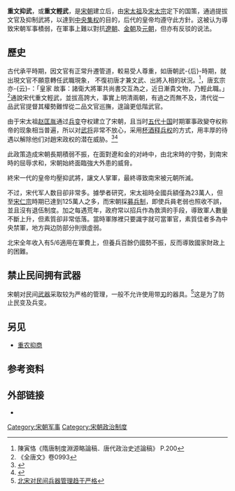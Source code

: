 '''重文抑武'''，或'''重文輕武'''，是[[宋朝|宋朝]]建立后，由[[宋太祖|宋太祖]]及[[宋太宗|宋太宗]]定下的国策，通過提拔文官及抑制武將，以達到[[中央集权|中央集权]]的目的，后代的皇帝均遵守此方針。这被认为導致宋朝军事樍弱，在軍事上難以對抗[[遼朝|遼朝]]、[[金朝|金朝]]及[[元朝|元朝]]，但亦有反驳的说法。

==歷史==
古代承平時期，因文官有正常升遷管道，較易受人尊重，如唐朝武-{后}-時期，就出現文官不願意轉任武職現象， 不復初唐才兼文武、出將入相的狀況。<ref>陳寅恪《隋唐制度淵源略論稿．唐代政治史述論稿》 P.200</ref>，唐玄宗亦-{云}-：「皇家
故事：諸衛大將軍共尚書交互為之，近日漸貴文物，乃輕此職。」<ref>《全唐文》卷0993</ref>通說宋代重文輕武，並拔高誇大，事實上明清兩朝，有過之而無不及，清代從一品武官提督其權勢難悍從二品文官巡撫，遑論更低階武官。

由于宋太祖[[赵匡胤|赵匡胤]]通过[[陈桥兵变|兵变]]夺权建立了宋朝，且当时[[五代十国|五代十国]]时期軍事政變夺权称帝的现象相当普遍，所以对[[武官|武将]]非常不放心，采用[[杯酒释兵权|杯酒释兵权]]的方式，用丰厚的待遇以解除他们对趙宋政权的潜在威胁。<ref>{{Cite web |url=http://military.china.com/zh_cn/dljl/songchao/01/11044627/20080115/14614776.html |title=割地赔款：宋代对外政策软弱求和的原因(1) |access-date=2010-12-26 |archive-url=https://web.archive.org/web/20101203091007/http://military.china.com/zh_cn/dljl/songchao/01/11044627/20080115/14614776.html |archive-date=2010-12-03 |dead-url=yes }}</ref><ref>{{cite web|author=吴正翔|title=杯酒释兵权 宋朝为什么重文抑武？|url=http://www.stnn.cc/arts/200702/t20070225_474594.html|publisher=星岛环球网|accessdate=2010-12-26|date=2007-02-25|archive-url=https://web.archive.org/web/20110429235738/http://www.stnn.cc/arts/200702/t20070225_474594.html|archive-date=2011-04-29|dead-url=yes}}</ref>

此政策造成宋朝長期積弱不振，在面對遼和金的对峙中，由北宋時的守勢，到南宋時的屈辱求和，宋朝始終面臨強大外患的威脅。

終宋一代的皇帝均壓抑武將，讓文人掌軍，最終導致南宋被元朝所滅。

不过，宋代军人数目卻非常多。據學者研究，宋太祖時全國兵額僅為23萬人，但至[[宋仁宗|宋仁宗]]時期已達到125萬人之多，而宋朝採[[募兵制|募兵制]]，即使兵員老弱也照收不誤，並且沒有退伍制度。加之每遇荒年，政府常以招兵作為救濟的手段，導致軍人數量不斷上升，但素質卻非常低落。當時軍隊裡只要識字就可當軍官，素質佳者多為中央禁軍，地方與边防部分則很虛弱。

北宋全年收入有5/6適用在軍費上，但養兵百餘仍國勢不振，反而導致國家財政上的困難。

==禁止民间拥有武器==
宋朝对民间[[武器|武器]]采取较为严格的管理，一般不允许使用带[[刃|刃]]的器具。<ref>[http://www.cass.net.cn/file/20100810278892.html 北宋对民间兵器管理趋于严格]{{dead link|date=2018年4月 |bot=InternetArchiveBot |fix-attempted=yes }}</ref>这是为了防止民变及兵变。

==另见==
* [[重农抑商|重农抑商]]

==参考资料==
{{reflist}}

==外部链接==
* {{cite web|url=http://news.163.com/09/0518/06/59J0K196000120GR.html|title=一个不敢有敌人的王朝|date=2009-05-18|publisher=解放军报|location=北京|access-date=2010-12-26|archive-url=https://web.archive.org/web/20190630215435/http://news.163.com/09/0518/06/59J0K196000120GR.html|archive-date=2019-06-30|dead-url=yes}}

{{宋朝历史事件}}

[[Category:宋朝军事|Category:宋朝军事]]
[[Category:宋朝政治制度|Category:宋朝政治制度]]
